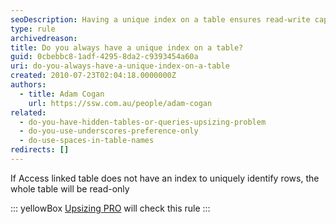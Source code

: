 ```yaml
---
seoDescription: Having a unique index on a table ensures read-write capabilities and improves query performance in Access databases.
type: rule
archivedreason:
title: Do you always have a unique index on a table?
guid: 0cbebbc8-1adf-4295-8da2-c9393454a60a
uri: do-you-always-have-a-unique-index-on-a-table
created: 2010-07-23T02:04:18.0000000Z
authors:
  - title: Adam Cogan
    url: https://ssw.com.au/people/adam-cogan
related:
  - do-you-have-hidden-tables-or-queries-upsizing-problem
  - do-you-use-underscores-preference-only
  - do-use-spaces-in-table-names
redirects: []
---
```


If Access linked table does not have an index to uniquely identify rows, the whole table will be read-only

::: yellowBox
[Upsizing PRO](http://www.ssw.com.au/ssw/UpsizingPRO) will check this rule
:::

